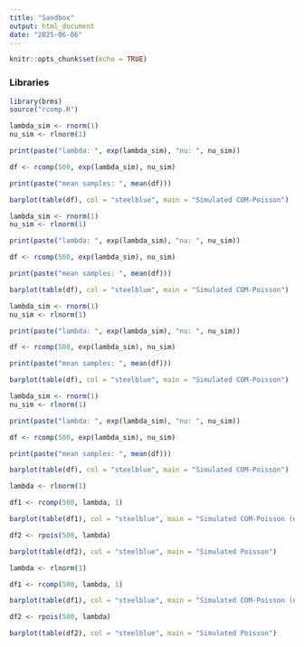 ```yaml
---
title: "Sandbox"
output: html_document
date: "2025-06-06"
---
```


```r
knitr::opts_chunk$set(echo = TRUE)
```

### Libraries
```r
library(brms)
source("rcomp.R")
```

```r
lambda_sim <- rnorm(1)
nu_sim <- rlnorm(1)

print(paste("lambda: ", exp(lambda_sim), "nu: ", nu_sim))

df <- rcomp(500, exp(lambda_sim), nu_sim)

print(paste("mean samples: ", mean(df)))

barplot(table(df), col = "steelblue", main = "Simulated COM-Poisson")
```


```r
lambda_sim <- rnorm(1)
nu_sim <- rlnorm(1)

print(paste("lambda: ", exp(lambda_sim), "nu: ", nu_sim))

df <- rcomp(500, exp(lambda_sim), nu_sim)

print(paste("mean samples: ", mean(df)))

barplot(table(df), col = "steelblue", main = "Simulated COM-Poisson")
```


```r
lambda_sim <- rnorm(1)
nu_sim <- rlnorm(1)

print(paste("lambda: ", exp(lambda_sim), "nu: ", nu_sim))

df <- rcomp(500, exp(lambda_sim), nu_sim)

print(paste("mean samples: ", mean(df)))

barplot(table(df), col = "steelblue", main = "Simulated COM-Poisson")
```


```r
lambda_sim <- rnorm(1)
nu_sim <- rlnorm(1)

print(paste("lambda: ", exp(lambda_sim), "nu: ", nu_sim))

df <- rcomp(500, exp(lambda_sim), nu_sim)

print(paste("mean samples: ", mean(df)))

barplot(table(df), col = "steelblue", main = "Simulated COM-Poisson")
```


```r
lambda <- rlnorm(1)

df1 <- rcomp(500, lambda, 1)

barplot(table(df1), col = "steelblue", main = "Simulated COM-Poisson (nu=1)")

df2 <- rpois(500, lambda)

barplot(table(df2), col = "steelblue", main = "Simulated Poisson")
```

```r
lambda <- rlnorm(1)

df1 <- rcomp(500, lambda, 1)

barplot(table(df1), col = "steelblue", main = "Simulated COM-Poisson (nu=1)")

df2 <- rpois(500, lambda)

barplot(table(df2), col = "steelblue", main = "Simulated Poisson")
```
